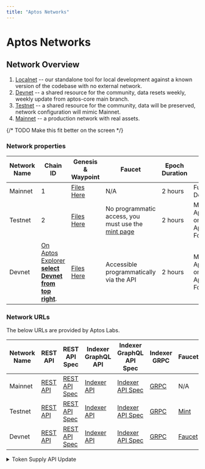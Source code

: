 ```yaml
---
title: "Aptos Networks"
---
```





# Aptos Networks

## Network Overview

1. [Localnet](http://127.0.0.1:8080) -- our standalone tool for local development against a known version of the codebase with no external network.
2. [Devnet](https://api.devnet.aptoslabs.com/v1/spec#/) -- a shared resource for the community, data resets weekly, weekly update from aptos-core main branch.
3. [Testnet](https://api.testnet.aptoslabs.com/v1/spec#/) -- a shared resource for the community, data will be preserved, network configuration will mimic Mainnet.
4. [Mainnet](https://api.mainnet.aptoslabs.com/v1/spec#/) -- a production network with real assets.

{/* TODO Make this fit better on the screen */}

### Network properties

| Network Name | Chain ID                                                                                              | Genesis & Waypoint                                                           | Faucet                                                                | Epoch Duration | Network Provider                                    | Release Cadence | Wipe Cadence |
|--------------|-------------------------------------------------------------------------------------------------------|------------------------------------------------------------------------------|-----------------------------------------------------------------------|----------------|-----------------------------------------------------|-----------------|--------------|
| Mainnet      | 1                                                                                                     | [Files Here](https://github.com/aptos-labs/aptos-networks/tree/main/mainnet) | N/A                                                                   | 2 hours        | Fully Decentralized                                 | Monthly, varies | Never        |
| Testnet      | 2                                                                                                     | [Files Here](https://github.com/aptos-labs/aptos-networks/tree/main/testnet) | No programmatic access, you must use the [mint page](/network/faucet) | 2 hours        | Managed by Aptos Labs on behalf of Aptos Foundation | Monthly, varies | Never        |
| Devnet       | [On Aptos Explorer **select Devnet from top right**](https://explorer.aptoslabs.com/?network=Devnet). | [Files Here](https://github.com/aptos-labs/aptos-networks/tree/main/devnet)  | Accessible programmatically via the API                               | 2 hours        | Managed by Aptos Labs on behalf of Aptos Foundation | Weekly          | On update    |


### Network URLs

The below URLs are provided by Aptos Labs.

| Network Name | REST API                                         | REST API Spec                                                | Indexer GraphQL API                                         | Indexer GraphQL API Spec                                                                                          | Indexer GRPC                               | Faucet                                          | Current Token Supply API                                |
|--------------|--------------------------------------------------|--------------------------------------------------------------|-------------------------------------------------------------|-------------------------------------------------------------------------------------------------------------------|--------------------------------------------|-------------------------------------------------|---------------------------------------------------------|
| Mainnet      | [REST API](https://api.mainnet.aptoslabs.com/v1) | [REST API Spec](https://api.mainnet.aptoslabs.com/v1/spec#/) | [Indexer API](https://api.mainnet.aptoslabs.com/v1/graphql) | [Indexer API Spec](https://cloud.hasura.io/public/graphiql?endpoint=https://api.mainnet.aptoslabs.com/v1/graphql) | [GRPC](https://grpc.mainnet.aptoslabs.com) | N/A                                             | [API](https://aptos-supply.dev.gcp.aptosdev.com/supply) |
| Testnet      | [REST API](https://api.testnet.aptoslabs.com/v1) | [REST API Spec](https://api.testnet.aptoslabs.com/v1/spec#/) | [Indexer API](https://api.testnet.aptoslabs.com/v1/graphql) | [Indexer API Spec](https://cloud.hasura.io/public/graphiql?endpoint=https://api.testnet.aptoslabs.com/v1/graphql) | [GRPC](https://grpc.testnet.aptoslabs.com) | [Mint](/network/faucet)                         | N/A                                                     |
| Devnet       | [REST API](https://api.devnet.aptoslabs.com/v1)  | [REST API Spec](https://api.devnet.aptoslabs.com/v1/spec#/)  | [Indexer API](https://api.devnet.aptoslabs.com/v1/graphql)  | [Indexer API Spec](https://cloud.hasura.io/public/graphiql?endpoint=https://api.devnet.aptoslabs.com/v1/graphql)  | [GRPC](https://grpc.devnet.aptoslabs.com)  | [Faucet](https://faucet.devnet.aptoslabs.com/)  | N/A                                                     |

<details>
<summary>Token Supply API Update</summary>
On December 12, 2024, the Aptos Foundation updated its current token supply API. This updated version of the API more accurately reflects the current circulating supply of mainnet by updating the circulating supply number as of the beginning of the current monthly period. The previous version of the API reported the circulating supply as of the prior monthly period. There have been no changes to the network’s circulating supply schedule and the network’s circulating supply remains consistent with the original tokenomics as published [here](https://aptosfoundation.org/currents/aptos-tokenomics-overview).
</details>
